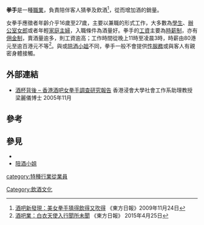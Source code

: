 '''拳手'''是一種[[職業|職業]]，負責陪伴客人猜拳及飲酒<ref>[http://orientaldaily.on.cc/cnt/adult/20091124/index.html 酒吧新發現：美女拳手猜得飲得又吹得] {{Wayback|url=http://orientaldaily.on.cc/cnt/adult/20091124/index.html |date=20190909171827 }}《東方日報》2009年11月24日</ref>，從而增加酒的銷量。

女拳手應徵者年齡介乎16歲至27歲，主要以兼職的形式工作，大多數為[[學生|學生]]、[[辦公室女郎|辦公室女郎]]或者年輕[[家庭主婦|家庭主婦]]，入職條件為酒量好。拳手的[[工資|工資]]主要為[[時薪制|時薪制]]，亦有[[佣金制|佣金制]]，賣酒量逾多，則工資逾高；工作時間從晚上11時至凌晨3時，時薪由80港元至逾百港元不等<ref>[http://orientaldaily.on.cc/cnt/news/20150425/00176_012.html 酒吧業：白衣天使入行聞所未聞] {{Wayback|url=http://orientaldaily.on.cc/cnt/news/20150425/00176_012.html |date=20170507211146 }} 《東方日報》 2015年4月25日</ref>。與{{link-en|吧女|bargirl}}或[[陪酒小姐|陪酒小姐]]不同，拳手一般不會提供[[性服務|性服務]]或與客人有親密身體接觸。

==外部連結==
*[http://www.tungwahcsd.org/tc/publications/publications/youth/book10_detail 酒杯背後 – 香港酒吧女拳手調查研究報告] {{Wayback|url=http://www.tungwahcsd.org/tc/publications/publications/youth/book10_detail |date=20200202155012 }}香港浸會大學社會工作系助理教授梁麗儀博士 2005年11月

==參考==
{{reflist}}

==參見==
*{{link-en|吧女|bargirl}}
*[[陪酒小姐|陪酒小姐]]

[[category:特種行業從業員|category:特種行業從業員]]
[[Category:飲酒文化|Category:飲酒文化]]